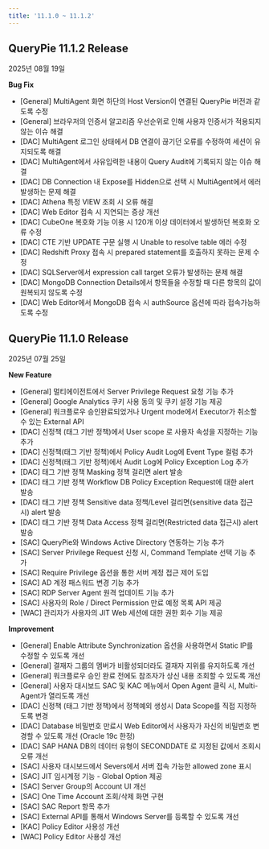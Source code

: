 ```yaml
---
title: '11.1.0 ~ 11.1.2'
---
```


## QueryPie 11.1.2 Release

2025년 08월 19일


**Bug Fix**

* [General] MultiAgent 화면 하단의 Host Version이 연결된 QueryPie 버전과 같도록 수정
* [General] 브라우저의 인증서 알고리즘 우선순위로 인해 사용자 인증서가 적용되지 않는 이슈 해결
* [DAC] MultiAgent 로그인 상태에서 DB 연결이 끊기던 오류를 수정하여 세션이 유지되도록 해결
* [DAC] MultiAgent에서 사유입력한 내용이 Query Audit에 기록되지 않는 이슈 해결
* [DAC] DB Connection 내 Expose를 Hidden으로 선택 시 MultiAgent에서 에러 발생하는 문제 해결
* [DAC] Athena 특정 VIEW 조회 시 오류 해결
* [DAC] Web Editor 접속 시 지연되는 증상 개선
* [DAC] CubeOne 복호화 기능 이용 시 120개 이상 데이터에서 발생하던 복호화 오류 수정
* [DAC] CTE 기반 UPDATE 구문 실행 시 Unable to resolve table 에러 수정
* [DAC] Redshift Proxy 접속 시 prepared statement를 호출하지 못하는 문제 수정
* [DAC] SQLServer에서 expression call target 오류가 발생하는 문제 해결
* [DAC] MongoDB Connection Details에서 항목들을 수정할 때 다른 항목의 값이 원복되지 않도록 수정
* [DAC] Web Editor에서 MongoDB 접속 시 authSource 옵션에 따라 접속가능하도록 수정



## QueryPie 11.1.0 Release

2025년 07월 25일


**New Feature**

* [General] 멀티에이전트에서 Server Privilege Request 요청 기능 추가
* [General] Google Analytics 쿠키 사용 동의 및 쿠키 설정 기능 제공
* [General] 워크플로우 승인완료되었거나 Urgent mode에서 Executor가 취소할 수 있는 External API
* [DAC] 신정책 (태그 기반 정책)에서 User scope 로 사용자 속성을 지정하는 기능 추가
* [DAC] 신정책(태그 기반 정책)에서 Policy Audit Log에 Event Type 컬럼 추가
* [DAC] 신정책(태그 기반 정책)에서 Audit Log에 Policy Exception Log 추가
* [DAC] 태그 기반 정책 Masking 정책 걸리면 alert 발송
* [DAC] 태그 기반 정책 Workflow DB Policy Exception Request에 대한 alert 발송
* [DAC] 태그 기반 정책 Sensitive data 정책/Level 걸리면(sensitive data 접근시) alert 발송
* [DAC] 태그 기반 정책 Data Access 정책 걸리면(Restricted data 접근시) alert 발송
* [SAC] QueryPie와 Windows Active Directory 연동하는 기능 추가
* [SAC] Server Privilege Request 신청 시, Command Template 선택 기능 추가
* [SAC] Require Privilege 옵션을 통한 서버 계정 접근 제어 도입
* [SAC] AD 계정 패스워드 변경 기능 추가
* [SAC] RDP Server Agent 원격 업데이트 기능 추가
* [SAC] 사용자의 Role / Direct Permission 만료 예정 목록 API 제공
* [WAC] 관리자가 사용자의 JIT Web 세션에 대한 권한 회수 기능 제공

**Improvement**

* [General] Enable Attribute Synchronization 옵션을 사용하면서 Static IP를 수정할 수 있도록 개선
* [General] 결재자 그룹의 멤버가 비활성되더라도 결재자 지위를 유지하도록 개선 
* [General] 워크플로우 승인 완료 전에도 참조자가 상신 내용 조회할 수 있도록 개선
* [General] 사용자 대시보드 SAC 및 KAC 메뉴에서 Open Agent 클릭 시, Multi-Agent가 열리도록 개선 
* [DAC] 신정책 (태그 기반 정책)에서 정책예외 생성시 Data Scope를 직접 지정하도록 변경 
* [DAC] Database 비밀번호 만료시 Web Editor에서 사용자가 자신의 비밀번호 변경할 수 있도록 개선 (Oracle 19c 한정)
* [DAC] SAP HANA DB의 데이터 유형이 SECONDDATE 로 지정된 값에서 조회시 오류 개선 
* [SAC] 사용자 대시보드에서 Severs에서 서버 접속 가능한 allowed zone 표시
* [SAC] JIT 임시계정 기능 - Global Option 제공
* [SAC] Server Group의 Account UI 개선
* [SAC] One Time Account 조회/삭제 화면 구현
* [SAC] SAC Report 항목 추가
* [SAC] External API를 통해서 Windows Server를 등록할 수 있도록 개선
* [KAC] Policy Editor 사용성 개선
* [WAC] Policy Editor 사용성 개선
